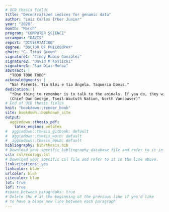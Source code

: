```yaml
---
# UCD thesis fields
title: "Decentralized indices for genomic data"
author: "Luiz Carlos Irber Junior"
year: "2020"
month: "March"
program: "COMPUTER SCIENCE"
uccampus: "DAVIS"
report: "DISSERTATION"
degree: "DOCTOR OF PHILOSOPHY"
chair: "C. Titus Brown"
signature1: "Cindy Rubio González"
signature2: "David M Koslicki"
signature3: "Sam Díaz-Muñoz"
abstract: |
  "TODO TODO TODO"
acknowledgments: |
  "Na! Parents. Tio Elói e tia Ângela. Taqueria Davis."
dedication: |
  "*One thing to remember is to talk to the animals. If you do, they will talk back to you. But if you don’t talk to them, they won’t talk back to you, then you won’t understand. And when you don’t understand, you will fear, and when you fear, you will destroy the animals, and if you destroy the animals, you will destroy yourself*"    
  (Chief Dan George, Tseil-Waututh Nation, North Vancouver)"
# End of UCD thesis fields
knit: "bookdown::render_book"
site: bookdown::bookdown_site
output: 
  aggiedown::thesis_pdf: 
    latex_engine: xelatex
#  aggiedown::thesis_gitbook: default
#  aggiedown::thesis_word: default
#  aggiedown::thesis_epub: default
bibliography: bib/thesis.bib
# Download your specific bibliography database file and refer to it in the line above.
csl: csl/ecology.csl
# Download your specific csl file and refer to it in the line above.
link-citations: yes
linkcolor: blue
urlcolor: blue
citecolor: blue
lot: true
lof: true
#space_between_paragraphs: true
# Delete the # at the beginning of the previous line if you'd like
# to have a blank new line between each paragraph
---
```


<!--
Above is the YAML (YAML Ain't Markup Language) header that includes a lot of metadata used to produce the document.  Be careful with spacing in this header!

If you'd like to include a comment that won't be produced in your resulting file enclose it in a block like this.
-->

<!--
If you receive a duplicate label error after knitting, make sure to delete the index.Rmd file and then knit again.

```r
# This chunk ensures that the aggiedown package is
# installed and loaded. This aggiedown package includes
# the template files for the thesis.
if(!require(devtools))
  install.packages("devtools", repos = "http://cran.rstudio.com")
if(!require(aggiedown))
  devtools::install_github("ryanpeek/aggiedown")
library(aggiedown)
```
-->
